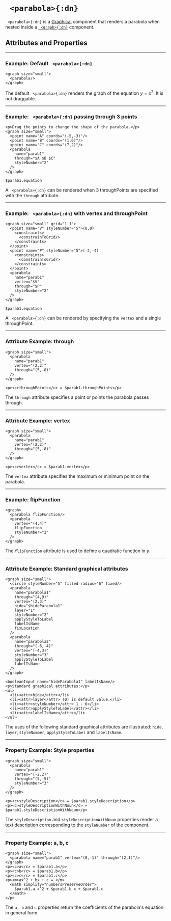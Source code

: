 


# ` <parabola>{:dn}`

` <parabola>{:dn}` is a [Graphical](../document_structure/essentialConcepts#component-types)
component that renders a parabola when nested inside a [` <graph>{:dn}`](graph.mdx) component.

## Attributes and Properties 
 <AttrDisplay name='parabola'/> 
 <PropDisplay name='parabola'/>


---

### Example: Default ` <parabola>{:dn}`


```doenet-editor-horiz
<graph size="small">
  <parabola/>
</graph>
```



The default ` <parabola>{:dn}` renders the graph of the equation $y = x^2$. It is not draggable.



---

### Example: ` <parabola>{:dn}` passing through 3 points


```doenet-editor-horiz
<p>Drag the points to change the shape of the parabola.</p>
<graph size="small">
  <point name="A" coords="(-5,-3)"/>
  <point name="B" coords="(1,6)"/>
  <point name="C" coords="(7,2)"/>
  <parabola 
    name="parab1" 
    through="$A $B $C" 
    styleNumber="2"
  />
</graph> 

$parab1.equation
```



A ` <parabola>{:dn}` can be rendered when 3 throughPoints are specified with the `through` attribute.



---

### Example: ` <parabola>{:dn}` with vertex and throughPoint


```doenet-editor-horiz
<graph size="small" grid="1 1">
  <point name="V" styleNumber="5">(0,0)
    <constraints>
      <constrainToGrid/>
    </constraints>
  </point>
  <point name="P" styleNumber="5">(-2,-4)
    <constraints>
      <constrainToGrid/>
    </constraints>
  </point>
  <parabola 
    name="parab1" 
    vertex="$V" 
    through="$P" 
    styleNumber="2"
  />
</graph> 

$parab1.equation
```



A ` <parabola>{:dn}` can be rendered by specifying the `vertex` and a single throughPoint.



---

### Attribute Example: through


```doenet-example
<graph size="small">
  <parabola 
    name="parab1" 
    vertex="(2,2)" 
    through="(5,-8)"
  />
</graph>

<p><c>throughPoints</c> = $parab1.throughPoints</p>
```



The `through` attribute specifies a point or points the parabola passes through.



---

### Attribute Example: vertex


```doenet-example
<graph size="small">
  <parabola 
    name="parab1" 
    vertex="(2,2)" 
    through="(5,-8)"
  />
</graph>

<p><c>vertex</c> = $parab1.vertex</p>
```



The `vertex` attribute specifies the maximum or minimum point on the parabola.



---

### Example: flipFunction


```doenet-example
<graph>
  <parabola flipFunction/>
  <parabola 
    vertex="(4,4)" 
    flipFunction 
    styleNumber="2"
  />
</graph>
```



The `flipFunction` attribute is used to define a quadratic function in $y$.



---

### Attribute Example: Standard graphical attributes


```doenet-editor-horiz
<graph size="small">
  <circle styleNumber="5" filled radius="6" fixed/>
  <parabola 
    name="parabola1" 
    through="(4,9)" 
    vertex="(2,3)" 
    hide="$hideParabola1" 
    layer="1" 
    styleNumber="2" 
    applyStyleToLabel 
    labelIsName 
    fixLocation
  />
  <parabola 
    name="parabola2" 
    through="(-6,-4)" 
    vertex="(-4,3)" 
    styleNumber="3" 
    applyStyleToLabel 
    labelIsName
  />
</graph>

<booleanInput name="hideParabola1" labelIsName/>
<p>Standard graphical attributes:</p>
<ul>
  <li><attr>hide</attr></li>
  <li><attr>layer</attr> (0) is default value.</li>
  <li><attr>styleNumber</attr> 1 - 6</li>
  <li><attr>applyStyleToLabel</attr></li>
  <li><attr>labelIsName</attr></li>
</ul>
```



The uses of the following standard graphical attributes are illustrated: `hide`, `layer`, `styleNumber`, `applyStyleToLabel` and `labelIsName`.



---

### Property Example: Style properties


```doenet-editor-horiz
<graph size="small">
  <parabola 
    name="parab1" 
    vertex="(-2,2)" 
    through="(5,-5)" 
    styleNumber="3"
  />
</graph>

<p><c>styleDescription</c> = $parab1.styleDescription</p>
<p><c>styleDescriptionWithNoun</c> = $parab1.styleDescriptionWithNoun</p>
```



The `styleDescription` and `styleDescriptionWithNoun` properties render a text description corresponding to the `styleNumber` of the component.



---

### Property Example: a, b, c


```doenet-editor-horiz
<graph size="small">
  <parabola name="parab1" vertex="(0,-1)" through="(2,1)"/>
</graph>
<p><c>a</c> = $parab1.a</p>
<p><c>b</c> = $parab1.b</p>
<p><c>c</c> = $parab1.c</p>
<p><m>ax^2 + bx + c = </m>
  <math simplify="numbersPreserveOrder">
    $parab1.a x^2 + $parab1.b x + $parab1.c
  </math>
</p>
```



The `a, b` and `c` properties return the coefficients of the parabola's equation in general form.

